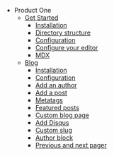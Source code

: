 - Product One
  - [Get Started](/docs/installation)
    - [Installation](/docs/installation)
    - [Directory structure](/docs/structure)
    - [Configuration](/docs/configuration)
    - [Configure your editor](/docs/editor)
    - [MDX](/docs/mdx)
  - [Blog](/docs/blog)
    - [Installation](/docs/blog)
    - [Configuration](/docs/blog-configuration)
    - [Add an author](/docs/blog-author)
    - [Add a post](/docs/blog-post)
    - [Metatags](/docs/blog-metatags)
    - [Featured posts](/docs/blog-featured-posts)
    - [Custom blog page](/docs/blog-custom-page)
    - [Add Disqus](/docs/blog-recipes#add-disqus)
    - [Custom slug](/docs/blog-recipes#custom-slug)
    - [Author block](/docs/blog-recipes#author-block)
    - [Previous and next pager](/docs/blog-recipes#previous-and-next-pager)

